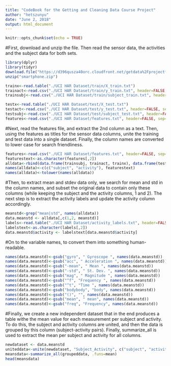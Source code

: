 ```yaml
---
title: "CodeBook for the Getting and Cleaning Data Course Project"
author: "hetszunyu"
date: "June 2, 2018"
output: html_document
---
```


```r
knitr::opts_chunk$set(echo = TRUE)
```

#First, download and unzip the file. Then read the sensor data, the activities and the subject data for both sets.

```r
library(dplyr)
library(tidyr)
download.file("https://d396qusza40orc.cloudfront.net/getdata%2Fprojectfiles%2FUCI%20HAR%20Dataset.zip", destfile="smartphone.zip")
unzip("smartphone.zip")

trainx<-read.table("./UCI HAR Dataset/train/X_train.txt")
trainact<-read.csv("./UCI HAR Dataset/train/y_train.txt", header=FALSE, sep=" ")
trainsubj<-read.csv("./UCI HAR Dataset/train/subject_train.txt", header=FALSE, sep=" ")

testx<-read.table("./UCI HAR Dataset/test/X_test.txt")
testact<-read.csv("./UCI HAR Dataset/test/y_test.txt", header=FALSE, sep=" ")
testsubj<-read.csv("./UCI HAR Dataset/test/subject_test.txt", header=FALSE, sep=" ")
features<-read.csv("./UCI HAR Dataset/features.txt", header=FALSE, sep=" ")
```

#Next, read the features file, and extract the 2nd column as a text. Then, using the features as titles for the sensor data columns, unite the training and test data into a single dataset. Finally, the column names are converted to lower case for search friendliness.

```r
features<-read.csv("./UCI HAR Dataset/features.txt", header=FALSE, sep=" ")
featurestext<-as.character(features[,2])
alldata<-rbind(data.frame(trainsubj, trainact, trainx), data.frame(testsubj, testact, testx))
names(alldata)<-c(c("subject", "activity"), featurestext)
names(alldata)<-tolower(names(alldata))
```

#Then, to extract mean and stdev data only, we search for mean and std in the column names, and subset the original data to contain only these columns (while keeping the subject and the activity columns, 1 and 2). The next step is to extract the activity labels and update the activity column accordingly.

```r
meanstd<-grep("mean|std", names(alldata))
data.meanstd <- alldata[,c(1,2, meanstd)]
labels<-read.table("./UCI HAR Dataset/activity_labels.txt", header=FALSE)
labelstext<-as.character(labels[,2])
data.meanstd$activity <- labelstext[data.meanstd$activity]
```

#On to the variable names, to convert them into something human-readable.

```r
names(data.meanstd)<-gsub("gyro", " Gyroscope ", names(data.meanstd))
names(data.meanstd)<-gsub("acc", " Acceleration ", names(data.meanstd))
names(data.meanstd)<-gsub("-mean", " Mean ", names(data.meanstd))
names(data.meanstd)<-gsub("-std", " St. Dev. ", names(data.meanstd))
names(data.meanstd)<-gsub("mag", " Magnitude ", names(data.meanstd))
names(data.meanstd)<-gsub("^f", "Frequency ", names(data.meanstd))
names(data.meanstd)<-gsub("^t", "Time ", names(data.meanstd))
names(data.meanstd)<-gsub("bodybody", "body", names(data.meanstd))
names(data.meanstd)<-gsub("()", "", names(data.meanstd))
names(data.meanstd)<-gsub("mean", " mean", names(data.meanstd))
names(data.meanstd)<-gsub("freq", "Frequency", names(data.meanstd))
```

#Finally, we create a new independent dataset that in the end produces a table withe the mean value for each measurement per subject and activity. To do this, the subject and activity columns are united, and then the data is grouped by this column (subject-activity pairs). Finally, summarize_all is used to extract the mean per subject and activity for all columns.

```r
newdataset <- data.meanstd
uniteddata<-unite(newdataset, "Subject_Activity", c("subject", "activity"))
meansdata<-summarize_all(groupeddata, .funs=mean)
head(meansdata)
```